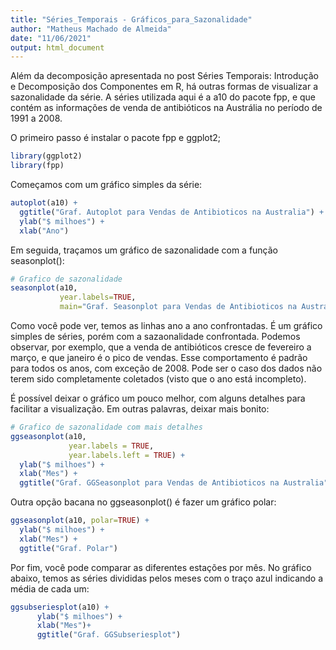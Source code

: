 ```yaml
---
title: "Séries_Temporais - Gráficos_para_Sazonalidade"
author: "Matheus Machado de Almeida"
date: "11/06/2021"
output: html_document
---
```


Além da decomposição apresentada no post Séries Temporais: Introdução e Decomposição dos Componentes em R, há outras formas de visualizar a sazonalidade da série. A séries utilizada aqui é a a10 do pacote fpp, e que contém as informações de venda de antibióticos na Austrália no período de 1991 a 2008.


O primeiro passo é instalar o pacote fpp e ggplot2;
```r
library(ggplot2)
library(fpp)     
```

Começamos com um gráfico simples da série:
```r
autoplot(a10) +
  ggtitle("Graf. Autoplot para Vendas de Antibioticos na Australia") +
  ylab("$ milhoes") + 
  xlab("Ano")
```

Em seguida, traçamos um gráfico de sazonalidade com a função seasonplot():
```r
# Grafico de sazonalidade
seasonplot(a10, 
           year.labels=TRUE, 
           main="Graf. Seasonplot para Vendas de Antibioticos na Australia")
```

Como você pode ver, temos as linhas ano a ano confrontadas. É um gráfico simples de séries, porém com a sazaonalidade confrontada. Podemos observar, por exemplo, que a venda de antibióticos cresce de fevereiro a março, e que janeiro é o pico de vendas. Esse comportamento é padrão para todos os anos, com exceção de 2008. Pode ser o caso dos dados não terem sido completamente coletados (visto que o ano está incompleto).

É possível deixar o gráfico um pouco melhor, com alguns detalhes para facilitar a visualização. Em outras palavras, deixar mais bonito:
```r
# Grafico de sazonalidade com mais detalhes
ggseasonplot(a10, 
             year.labels = TRUE, 
             year.labels.left = TRUE) +
  ylab("$ milhoes") +
  xlab("Mes") + 
  ggtitle("Graf. GGSeasonplot para Vendas de Antibioticos na Australia")
```

Outra opção bacana no ggseasonplot() é fazer um gráfico polar:
```r
ggseasonplot(a10, polar=TRUE) +
  ylab("$ milhoes") + 
  xlab("Mes") + 
  ggtitle("Graf. Polar")
```

Por fim, você pode comparar as diferentes estações por mês. No gráfico abaixo, temos as séries divididas pelos meses com o traço azul indicando a média de cada um:
```r
ggsubseriesplot(a10) + 
      ylab("$ milhoes") + 
      xlab("Mes")+
      ggtitle("Graf. GGSubseriesplot")
```
